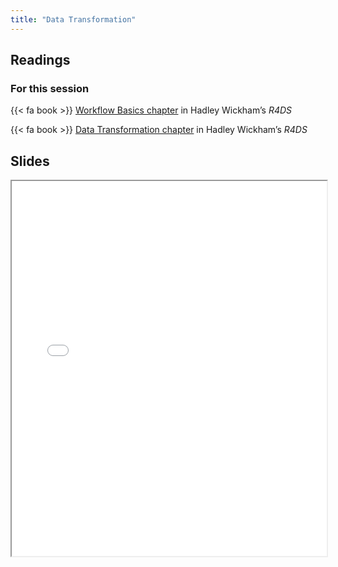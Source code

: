 ```yaml
---
title: "Data Transformation"
---
```


## Readings

### For this session

{{< fa book >}} [Workflow Basics chapter](https://r4ds.had.co.nz/workflow-basics.html) in Hadley Wickham's *R4DS*

{{< fa book >}} [Data Transformation chapter](https://r4ds.had.co.nz/transform.html) in Hadley Wickham's *R4DS*

## Slides

```{=html}
<iframe class="slide-deck" src="../content/slides/03-class.html" width = "100%" height = 600px></iframe>
```
